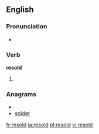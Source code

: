 ==English==

===Pronunciation===
* {{IPA|/ɻiː'sold/}}
*: {{rhymes|əʊld}}

===Verb===
'''resold'''

# {{past of|to [[resell]]}}

===Anagrams===
* {{alphagram|delors}}
* [[solder#English|solder]]

[[fr:resold]]
[[ja:resold]]
[[pl:resold]]
[[vi:resold]]